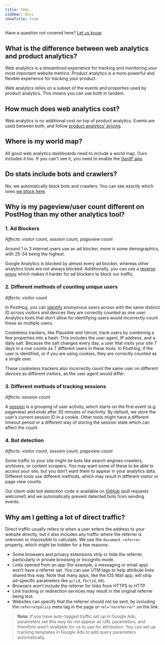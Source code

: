 ```yaml
---
title: FAQs
sidebar: Docs
showTitle: true
---
```



Have a question not covered here? [Let us know](http://app.posthog.com/home#supportModal).

## What is the difference between web analytics and product analytics?

Web analytics is a streamlined experience for tracking and monitoring your most important website metrics. Product analytics is a more powerful and flexible experience for tracking your product.

<ComparisonTable column1="Web analytics" column2="Product analytics">
  <ComparisonRow column1={"One, pre-built"} column2={"Unlimited, customizable"} feature="Dashboards" />
  <ComparisonRow column1={false} column2={true} feature="Custom insights" />
  <ComparisonRow column1={"Pageview, pageleave"} column2={"Any, custom"} feature="Events" />
  <ComparisonRow column1={"Limited, pre-defined"} column2={"Any, custom"} feature="Properties" />
  <ComparisonRow column1={"Small teams, marketers"} column2={"Engineering, product, data teams"} feature="Built for" />
  <ComparisonRow column1={"At-a-glance view of website traffic"} column2={"Analysis of product usage and user behavior"} feature="Use case" />
</ComparisonTable>

Web analytics relies on a subset of the events and properties used by product analytics. This means you can use both in tandem.

## How much does web analytics cost?

Web analytics is no additional cost on top of product analytics. Events are used between both, and follow [product analytics' pricing](/product-analytics#pricing).

## Where is my world map?

All good web analytics dashboards need to include a world map. Ours includes it too. If you can't see it, you need to enable the [GeoIP app](https://app.posthog.com/project/apps/74).

## Do stats include bots and crawlers?

No, we automatically block bots and crawlers. You can see exactly which ones [we block here](https://github.com/PostHog/posthog-js/blob/master/src/utils/blocked-uas.ts).

## Why is my pageview/user count different on PostHog than my other analytics tool?

### 1. Ad Blockers

*Affects: visitor count, session count, pageview count*

Around 1 in 3 internet users use an ad blocker, more in some demographics, with 25-34 being the highest.

Google Analytics is blocked by almost every ad blocker, whereas other analytics tools are not always blocked. Additionally, you can use a [reverse proxy](/docs/advanced/proxy) which makes it harder for ad blockers to block our traffic.

### 2. Different methods of counting unique users

*Affects: visitor count*

In PostHog, you can [identify](/docs/product-analytics/identify) anonymous users across with the same distinct ID across visitors and devices they are correctly counted as one user. Analytics tools that don’t allow for identifying users would incorrectly count these as multiple users.

Cookieless trackers, like Plausible and Vercel, track users by combining a few properties into a hash. This includes the user agent, IP address, and a daily salt. Because the salt changes every day, a user that visits your site 7 days in a row counts as 7 different users in these tools. In PostHog, if the user is identified, or if you are using cookies, they are correctly counted as a single user. 

These cookieless trackers also incorrectly count the same user on different devices as different visitors, as the user agent would differ.

### 3. Different methods of tracking sessions

*Affects: session count*

A [session](/docs/data/sessions) is a grouping of user activity, which starts on the first event (e.g. pageview) and ends after 30 minutes of inactivity. By default, we store the user’s current session ID in a cookie. Other tools might have a different timeout period or a different way of storing the session state which can affect the count.

### 4. Bot detection

*Affects: visitor count, session count, pageview count*

Some traffic to your site might be bots like search engines crawlers, archivers, or content scrapers. You may want some of these to be able to access your site, but you don’t want them to appear in your analytics data. Different tools use different methods, which may result in different visitor or page view counts.

Our client-side bot detection code is available on [GitHub](https://github.com/PostHog/posthog-js/blob/main/src/utils/blocked-uas.ts) (pull requests welcome!) and we automatically prevent detected bots from sending events.

## Why am I getting a lot of direct traffic?

Direct traffic usually refers to when a user enters the address to your website directly, but it also includes any traffic where the referrer is unknown or impossible to calculate. We use the `document.referrer` property, which might be hidden for a few reasons:
* Some browsers and privacy extensions strip or hide the referrer, particularly in private browsing or incognito mode.
* Links opened from an app (for example, a messaging or email app) won’t have a referrer set. You can use UTM tags to help attribute links shared this way. Note that many apps, like the iOS Mail app, will strip ad-specific parameters like `gclid`, `fbclid`, etc.
* Browsers won’t include the referrer for links from HTTPS to HTTP.
* Link tracking or redirection services may result in the original referrer being lost.
* Websites can specify that the referrer should not be sent, by including the `referrerpolicy` meta tag in the page or `rel="noreferrer"` on the link.

> **Note:** If you have auto-tagged traffic set up in Google Ads, parameters set this way do not appear as URL parameters, and therefore aren’t available for us to use for attribution. You can set up tracking templates in Google Ads to add query parameters automatically.
